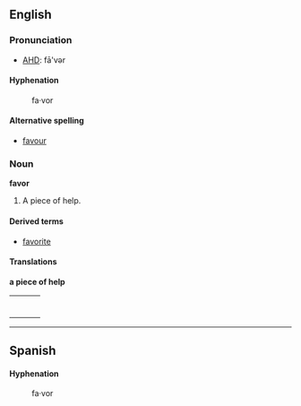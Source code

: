 ==English==
===Pronunciation===
*[[w:AHD|AHD]]: fā'vər

====Hyphenation====
:fa&middot;vor

====Alternative spelling====
*[[favour]]

===Noun===
'''favor'''

# A piece of help.

====Derived terms====
*[[favorite]]

====Translations====
'''a piece of help'''
{| border=0  width=100%
|-
|bgcolor="#FFFFE0" valign=top width=48%|
{|

|}
| width=1% |
|bgcolor="#FFFFE0" valign=top width=48%|
{|

|}
|}

----

==Spanish==
====Hyphenation====
:fa&middot;vor